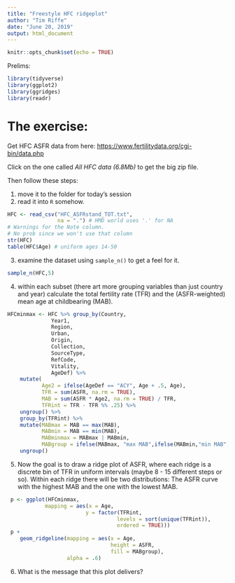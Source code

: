 ```yaml
---
title: "Freestyle HFC ridgeplot"
author: "Tim Riffe"
date: "June 20, 2019"
output: html_document
---
```


```r
knitr::opts_chunk$set(echo = TRUE)
```

Prelims:
```r
library(tidyverse)
library(ggplot2)
library(ggridges)
library(readr)
```

# The exercise:
Get HFC ASFR data from here:
[https://www.fertilitydata.org/cgi-bin/data.php](https://www.fertilitydata.org/cgi-bin/data.php)

Click on the one called *All HFC data (6.8Mb)* to get the big zip file.

Then follow these steps: 

1. move it to the folder for today's session
2. read it into `R` somehow.

```r
HFC <- read_csv("HFC_ASFRstand_TOT.txt", 
				na = ".") # HMD world uses '.' for NA
# Warnings for the Note column. 
# No prob since we won't use that column
str(HFC)
table(HFC$Age) # uniform ages 14-50

```

3. examine the dataset using `sample_n()` to get a feel for it.

```r
sample_n(HFC,5)
```

4. within each subset (there art more grouping variables than just country and year) calculate the total fertility rate (TFR) and the (ASFR-weighted) mean age at childbearing (MAB).

```r
HFCminmax <- HFC %>% group_by(Country, 
 			  Year1,
 			  Region, 
 			  Urban, 
 			  Origin, 
 			  Collection, 
 			  SourceType,
 			  RefCode,
 			  Vitality,
 			  AgeDef) %>% 
	mutate(
		   Age2 = ifelse(AgeDef == "ACY", Age + .5, Age),
		   TFR = sum(ASFR, na.rm = TRUE),
		   MAB = sum(ASFR * Age2, na.rm = TRUE) / TFR,
		   TFRint = TFR - TFR %% .25) %>% 
	ungroup() %>% 
	group_by(TFRint) %>% 
	mutate(MABmax = MAB == max(MAB),
 		   MABmin = MAB == min(MAB),
 		   MABminmax = MABmax | MABmin,
 		   MABgroup = ifelse(MABmax, "max MAB",ifelse(MABmin,"min MAB",NA))) %>% filter(!is.na(MABgroup) & TFR < 6) %>% 
	ungroup() 
```

5. Now the goal is to draw a ridge plot of ASFR, where each ridge is a discrete bin of TFR in uniform intervals (maybe 8 - 15 different steps or so). Within each ridge there will be two distributions: The ASFR curve with the highest MAB and the one with the lowest MAB.

```r
 p <- ggplot(HFCminmax,
 			mapping = aes(x = Age, 
 						 y = factor(TFRint, 
 						 		   levels = sort(unique(TFRint)), 
 						 		   ordered = TRUE)))
 p + 
 	geom_ridgeline(mapping = aes(x = Age, 
 								 height = ASFR, 
 								 fill = MABgroup),                                     scale = 4, 
 				   alpha = .6)
```
6. What is the message that this plot delivers?

